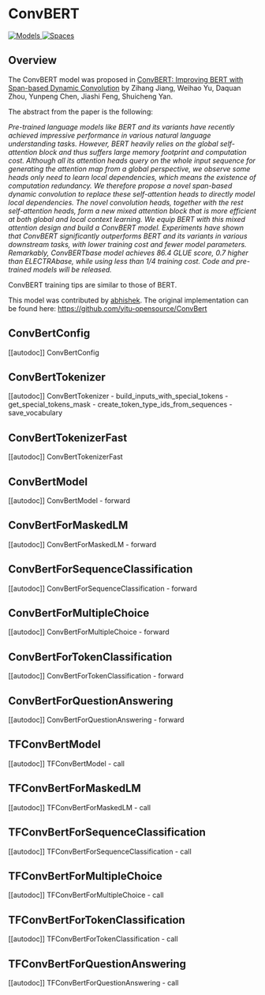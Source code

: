 <!--Copyright 2020 The HuggingFace Team. All rights reserved.

Licensed under the Apache License, Version 2.0 (the "License"); you may not use this file except in compliance with
the License. You may obtain a copy of the License at

http://www.apache.org/licenses/LICENSE-2.0

Unless required by applicable law or agreed to in writing, software distributed under the License is distributed on
an "AS IS" BASIS, WITHOUT WARRANTIES OR CONDITIONS OF ANY KIND, either express or implied. See the License for the
specific language governing permissions and limitations under the License.
-->

# ConvBERT

<div class="flex flex-wrap space-x-1">
<a href="https://huggingface.co/models?filter=convbert">
<img alt="Models" src="https://img.shields.io/badge/All_model_pages-convbert-blueviolet">
</a>
<a href="https://huggingface.co/spaces/docs-demos/conv-bert-base">
<img alt="Spaces" src="https://img.shields.io/badge/%F0%9F%A4%97%20Hugging%20Face-Spaces-blue">
</a>
</div>

## Overview

The ConvBERT model was proposed in [ConvBERT: Improving BERT with Span-based Dynamic Convolution](https://arxiv.org/abs/2008.02496) by Zihang Jiang, Weihao Yu, Daquan Zhou, Yunpeng Chen, Jiashi Feng, Shuicheng
Yan.

The abstract from the paper is the following:

*Pre-trained language models like BERT and its variants have recently achieved impressive performance in various
natural language understanding tasks. However, BERT heavily relies on the global self-attention block and thus suffers
large memory footprint and computation cost. Although all its attention heads query on the whole input sequence for
generating the attention map from a global perspective, we observe some heads only need to learn local dependencies,
which means the existence of computation redundancy. We therefore propose a novel span-based dynamic convolution to
replace these self-attention heads to directly model local dependencies. The novel convolution heads, together with the
rest self-attention heads, form a new mixed attention block that is more efficient at both global and local context
learning. We equip BERT with this mixed attention design and build a ConvBERT model. Experiments have shown that
ConvBERT significantly outperforms BERT and its variants in various downstream tasks, with lower training cost and
fewer model parameters. Remarkably, ConvBERTbase model achieves 86.4 GLUE score, 0.7 higher than ELECTRAbase, while
using less than 1/4 training cost. Code and pre-trained models will be released.*

ConvBERT training tips are similar to those of BERT.

This model was contributed by [abhishek](https://huggingface.co/abhishek). The original implementation can be found
here: https://github.com/yitu-opensource/ConvBert

## ConvBertConfig

[[autodoc]] ConvBertConfig

## ConvBertTokenizer

[[autodoc]] ConvBertTokenizer
    - build_inputs_with_special_tokens
    - get_special_tokens_mask
    - create_token_type_ids_from_sequences
    - save_vocabulary

## ConvBertTokenizerFast

[[autodoc]] ConvBertTokenizerFast

## ConvBertModel

[[autodoc]] ConvBertModel
    - forward

## ConvBertForMaskedLM

[[autodoc]] ConvBertForMaskedLM
    - forward

## ConvBertForSequenceClassification

[[autodoc]] ConvBertForSequenceClassification
    - forward

## ConvBertForMultipleChoice

[[autodoc]] ConvBertForMultipleChoice
    - forward

## ConvBertForTokenClassification

[[autodoc]] ConvBertForTokenClassification
    - forward

## ConvBertForQuestionAnswering

[[autodoc]] ConvBertForQuestionAnswering
    - forward

## TFConvBertModel

[[autodoc]] TFConvBertModel
    - call

## TFConvBertForMaskedLM

[[autodoc]] TFConvBertForMaskedLM
    - call

## TFConvBertForSequenceClassification

[[autodoc]] TFConvBertForSequenceClassification
    - call

## TFConvBertForMultipleChoice

[[autodoc]] TFConvBertForMultipleChoice
    - call

## TFConvBertForTokenClassification

[[autodoc]] TFConvBertForTokenClassification
    - call

## TFConvBertForQuestionAnswering

[[autodoc]] TFConvBertForQuestionAnswering
    - call
